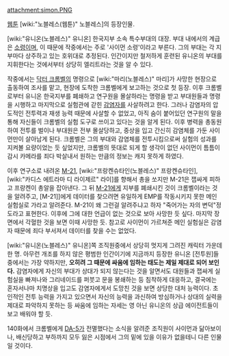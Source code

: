 attachment:simon.PNG

[[웹툰]] [wiki:"노블레스(웹툰)" 노블레스]의 등장인물.

[wiki:"유니온(노블레스)" 유니온] 한국지부 소속 특수부대의 대장. 부대 내에서의 계급은 [[소령]]이며, 이 때문에 작중에서는 주로 '사이먼 소령'이라고 부른다. 그의 부대는 각 지부마다 상주하고 있는 호위대로 추정된다. 인간이지만 철저하게 훈련된 유니온의 부대를 지휘한다는 것에서부터 상당히 엘리트라는 것을 알 수 있다.

작중에서는 [[닥터 크롬벨]]의 명령으로 [wiki:"마리(노블레스)" 마리]가 사망한 현장으로 출동하여 조사를 맡고, 현장에 도착한 크롬벨에게 보고하는 것으로 첫 등장. 이후 크롬벨로부터 유니온 한국지부를 폐쇄하고 연구원을 몰살하라는 명령을 받고 부대원들과 명령을 시행하고 마지막으로 실험관에 갇힌 [[감염자]]를 사살하려고 한다. 그러나 감염자의 압도적인 전투력과 재생 능력 때문에 사살할 수 없었고, 아직 숨이 붙어있던 연구원의 말을 통해 자신들이 크롬벨의 실험 도구로 쓰이고 있다는 것을 알게 된다. 이후 병력을 총동원하여 전투를 벌이나 부대원은 전부 몰살당하고, 중상을 입고 간신히 감염체를 가둔 사이먼만이 살아남게 된다. 크롬벨은 그의 부대와 감염체를 전투시킴으로써 실험의 성과를 지켜볼 요량이었는 듯 싶었지만, 크롬벨의 뜻대로 되게 할 생각이 없던 사이먼이 틈틈이 감시 카메라를 죄다 박살내서 원하는 만큼의 정보는 캐지 못하게 하였다.

이후 연구소로 내려온 [[M-21]], [wiki:"프랑켄슈타인(노블레스)" 프랑켄슈타인], [wiki:"카디스 에트라마 디 라이제르" 라이]를 향해서 총을 쏘지만 M-21은 잽싸게 피하고 프랑켄이 총알을 잡아낸다. 그 뒤 [[M-21]]에게 지부를 폐쇄시킨 것이 크롬벨이라는 것을 알려주고, [M-21]]에게 데이터를 찾으려면 유일하게 EMP를 작동시키지 못한 메인 실험실로 가라고 알려준다. M-21이 왜 그런걸 알려주냐고 하자 "죽어가는 자의 변덕"정도라고 표현한다. 이후에 그에 대한 언급이 없는 것으로 보아 사망한 듯 싶다. 마지막 장면에서 각혈한 것을 보면 이때 사망한 듯. 참고로 사이먼이 가르쳐준 메인 실험실은 감염자 때문에 죄다 부서져서 데이터를 찾을 수는 없었다.

[wiki:"유니온(노블레스)" 유니온]쪽 조직원중에서 상당히 멋지게 그려진 캐릭터 가운데 한 명. 아무런 개조를 하지 않은 평범한 인간이기에 지금까지 등장한 유니온 [전투원]들 중에서는 가장 약하지만, '''오히려 그 때문에 싸움에 임하는 태도는 제일 제대로 되어 보인다.''' 감염자에게 자신의 부대가 상대가 되지 않는다는 것을 알면서도 대원들과 잽싸게 실험실을 빠져나와 그리네이드를 퍼붓고 문을 봉쇄하는 등 침착하게 대응하고, 결국에는 혼자서나마 치명상을 입고도 감염자에게서 도망친 것을 보면 상당한 대처 능력이다. 초인적인 전투 능력을 가지고 있으면서 자신의 능력을 과신하여 방심하거나 상대의 실력을 제대로 파악하지 못하는 등 싸움에 임하는 자세는 영 아닌 유니온의 상급 에이전트들이 보고 배워야 할 듯.

140화에서 크롬벨에게 [[DA-5]]가 전멸했다는 소식을 알려준 조직원이 사이먼과 닮아보이나, 배신당하고 부하까지 모두 잃은 시점에서 그의 밑에 있을 이유가 없을테니 다른 인물일 것이다.
